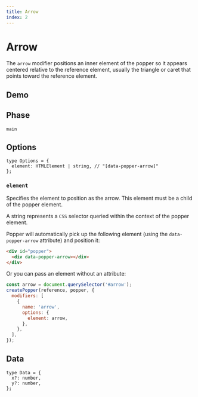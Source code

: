```yaml
---
title: Arrow
index: 2
---
```



# Arrow

The `arrow` modifier positions an inner element of the popper so it appears
centered relative to the reference element, usually the triangle or caret that
points toward the reference element.

<x-ad />

## Demo

<ArrowDemo />

## Phase

`main`

## Options

```flow
type Options = {
  element: HTMLElement | string, // "[data-popper-arrow]"
};
```

### `element`

Specifies the element to position as the arrow. This element must be a child of
the popper element.

A string represents a `CSS` selector queried within the context of the popper
element.

Popper will automatically pick up the following element (using the
`data-popper-arrow` attribute) and position it:

```html
<div id="popper">
  <div data-popper-arrow></div>
</div>
```

Or you can pass an element without an attribute:

```js
const arrow = document.querySelector('#arrow');
createPopper(reference, popper, {
  modifiers: [
    {
      name: 'arrow',
      options: {
        element: arrow,
      },
    },
  ],
});
```

## Data

```flow
type Data = {
  x?: number,
  y?: number,
};
```
